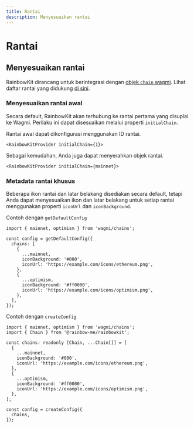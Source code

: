 ```yaml
---
title: Rantai
description: Menyesuaikan rantai
---
```


# Rantai

## Menyesuaikan rantai

RainbowKit dirancang untuk berintegrasi dengan [objek `chain` wagmi](https://wagmi.sh/react/chains). Lihat daftar rantai yang didukung [di sini](https://wagmi.sh/react/chains#supported-chains).

### Menyesuaikan rantai awal

Secara default, RainbowKit akan terhubung ke rantai pertama yang disuplai ke Wagmi. Perilaku ini dapat disesuaikan melalui properti `initialChain`.

Rantai awal dapat dikonfigurasi menggunakan ID rantai.

```tsx
<RainbowKitProvider initialChain={1}>
```

Sebagai kemudahan, Anda juga dapat menyerahkan objek rantai.

```tsx
<RainbowKitProvider initialChain={mainnet}>
```

### Metadata rantai khusus

Beberapa ikon rantai dan latar belakang disediakan secara default, tetapi Anda dapat menyesuaikan ikon dan latar belakang untuk setiap rantai menggunakan properti `iconUrl` dan `iconBackground`.

Contoh dengan `getDefaultConfig`

```tsx
import { mainnet, optimism } from 'wagmi/chains';

const config = getDefaultConfig({
  chains: [
    {
      ...mainnet,
      iconBackground: '#000',
      iconUrl: 'https://example.com/icons/ethereum.png',
    },
    {
      ...optimism,
      iconBackground: '#ff0000',
      iconUrl: 'https://example.com/icons/optimism.png',
    },
  ],
});
```

Contoh dengan `createConfig`

```tsx
import { mainnet, optimism } from 'wagmi/chains';
import { Chain } from '@rainbow-me/rainbowkit';

const chains: readonly [Chain, ...Chain[]] = [
  {
    ...mainnet,
    iconBackground: '#000',
    iconUrl: 'https://example.com/icons/ethereum.png',
  },
  {
    ...optimism,
    iconBackground: '#ff0000',
    iconUrl: 'https://example.com/icons/optimism.png',
  },
];

const config = createConfig({
  chains,
});
```
